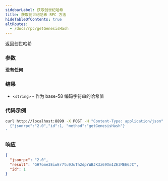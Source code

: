 ```yaml
---
sidebarLabel: 获取创世纪哈希
title: 获取创世纪哈希 RPC 方法
hideTableOfContents: true
altRoutes:
  - /docs/rpc/getGenesisHash
---
```


返回创世哈希

<DocSideBySide>

<DocLeftSide>

### 参数

**没有任何**

### 结果

- `<string>` - 作为 base-58 编码字符串的哈希值

</DocLeftSide>
<DocRightSide>

### 代码示例

```bash
curl http://localhost:8899 -X POST -H "Content-Type: application/json" -d '
  {"jsonrpc":"2.0","id":1, "method":"getGenesisHash"}
'
```

### 响应

```json
{
  "jsonrpc": "2.0",
  "result": "GH7ome3EiwEr7tu9JuTh2dpYWBJK3z69Xm1ZE3MEE6JC",
  "id": 1
}
```

</DocRightSide>
</DocSideBySide>
